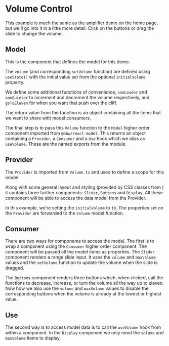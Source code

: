 
# Volume Control

This example is much the same as the amplifier demo on the home page, but
we'll go into it in a little more detail.  Click on the buttons or drag
the slide to change the volume.
<App/>

## Model

This is the component that defines the model for this demo.

<Source
  code={VolumeSrc}
  caption="Volume.ts"
  expand
/>

The `volume` (and corresponding `setVolume` function) are defined using
`useState()` with the initial value set from the optional `initialVolume`
property.

We define some additional functions of convenience, `oneLouder` and
`oneQuieter` to increment and decrement the volume respectively, and
`goToEleven` for when you want that push over the cliff.

The return value from the function is an object containing all the items
that we want to share with model consumers.

The final step is to pass this `Volume` function to the `Model` higher order
component imported from `@abw/react-model`.  This returns an object containing
a `Provider`, a `Consumer` and a `Use` hook which we alias as `useVolume`.
These are the named exports from the module.

## Provider

The `Provider` is imported from `Volume.ts` and used to define a scope for
this model.

Along with some general layout and styling (provided by CSS classes
from <BadgerCSSLink/>) it contains three further components: `Slider`,
`Buttons` and `Display`.  All these component will be able to access the
data model from the Provider.

In this example, we're setting the `initialVolume` to `10`.  The properties
set on the `Provider` are forwarded to the `Volume` model function.

<Source
  code={AppSrc}
  caption="App.tsx"
  expand
  highlightLines="7,15"
/>

## Consumer

There are two ways for components to access the model.  The first is to wrap
a component using the `Consumer` higher order component.  The component will
be passed all the model items as properties.  The `Slider` component renders
a range slide input.  It uses the `volume` and `maxVolume` values and the
`setVolume` function to update the volume when the slide is dragged.

<Source
  code={SliderSrc}
  caption="Slider.tsx"
  highlightLines="3,4,12"
  expand
/>

The `Buttons` component renders three buttons which, when clicked, call the
functions to decrease, increase, or turn the volume all the way up to eleven.
Now how we also use the `volume` and `maxVolume` values to disable the
corresponding buttons when the volume is already at the lowest or highest
value.

<Source
  code={ButtonsSrc}
  caption="Buttons.tsx"
  highlightLines="6,9,12"
  expand
/>

## Use

The second way is to access model data is to call the `useVolume` hook from
within a component.  In the `Display` component we only need the `volume` and
`maxVolume` items to display.

<Source
  code={DisplaySrc}
  caption="Display.tsx"
  highlightLines="4"
  expand
/>

